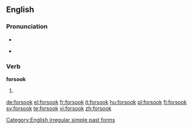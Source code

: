 ==English==

===Pronunciation===
* {{IPA|/foɻˈsʊk/}}
* {{audio|en-us-forsook.ogg|Audio (US)}}
*: {{rhymes|ʊk}}

===Verb===
'''forsook'''

# {{simple past of|[[forsake]]}}

[[Category:English irregular simple past forms]]

[[de:forsook]]
[[el:forsook]]
[[fr:forsook]]
[[it:forsook]]
[[hu:forsook]]
[[pl:forsook]]
[[fi:forsook]]
[[sv:forsook]]
[[te:forsook]]
[[vi:forsook]]
[[zh:forsook]]